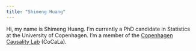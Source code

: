 ```yaml
---
title: "Shimeng Huang"
---
```


Hi, my name is Shimeng Huang. I'm currently a PhD candidate in Statistics 
at the University of Copenhagen. I'm a member of the 
[Copenhagen Causality Lab](https://cocala.github.io/) (CoCaLa).

